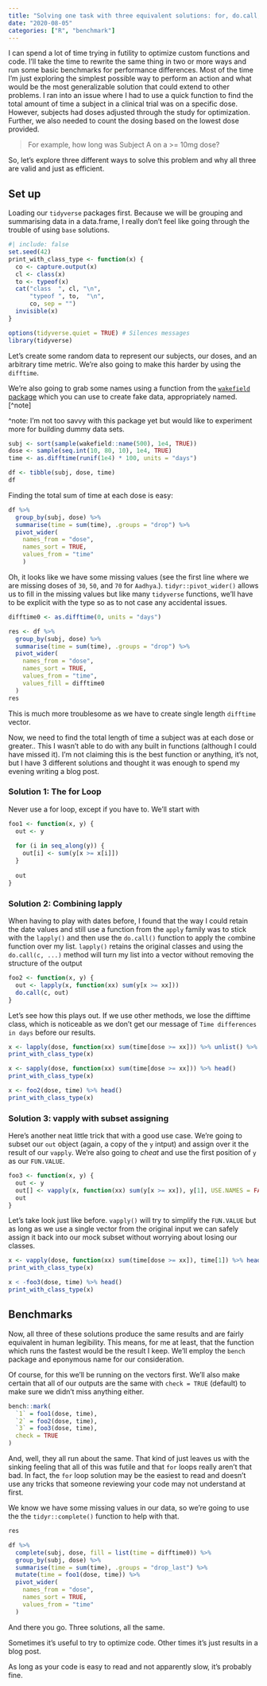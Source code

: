 ```yaml
---
title: "Solving one task with three equivalent solutions: for, do.call, vapply"
date: "2020-08-05"
categories: ["R", "benchmark"]
---
```


I can spend a lot of time trying in futility to optimize custom functions and code.
I'll take the time to rewrite the same thing in two or more ways and run some basic benchmarks for performance differences.
Most of the time I'm just exploring the simplest possible way to perform an action and what would be the most generalizable solution that could extend to other problems.
I ran into an issue where I had to use a quick function to find the total amount of time a subject in a clinical trial was on a specific dose.
However, subjects had doses adjusted through the study for optimization.
Further, we also needed to count the dosing based on the lowest dose provided.

> For example, how long was Subject A on a >= 10mg dose?

So, let's explore three different ways to solve this problem and why all three are valid and just as efficient.

## Set up

Loading our `tidyverse` packages first.
Because we will be grouping and summarising data in a data.frame, I really don't feel like going through the trouble of using `base` solutions.

```r
#| include: false
set.seed(42)
print_with_class_type <- function(x) {
  co <- capture.output(x)
  cl <- class(x)
  to <- typeof(x)
  cat("class  ", cl, "\n",
      "typeof ", to,  "\n",
      co, sep = "")
  invisible(x)
}
```

```r
options(tidyverse.quiet = TRUE) # Silences messages
library(tidyverse)
```

Let's create some random data to represent our subjects, our doses, and an arbitrary time metric.
We're also going to make this harder by using the `difftime`.

We're also going to grab some names using a function from the [`wakefield` package](https://github.com/trinker/wakefield) which you can use to create fake data, appropriately named. [^note]

^note: I'm not too savvy with this package yet but would like to experiment more for building dummy data sets.

```r
subj <- sort(sample(wakefield::name(500), 1e4, TRUE))
dose <- sample(seq.int(10, 80, 10), 1e4, TRUE)
time <- as.difftime(runif(1e4) * 100, units = "days")

df <- tibble(subj, dose, time)
df
```

Finding the total sum of time at each dose is easy:

```r
df %>% 
  group_by(subj, dose) %>% 
  summarise(time = sum(time), .groups = "drop") %>% 
  pivot_wider(
    names_from = "dose",
    names_sort = TRUE,
    values_from = "time"
    )
```

Oh, it looks like we have some missing values (see the first line where we are missing doses of `30`, `50`, and `70` for `Aadhya`.).
`tidyr::pivot_wider()` allows us to fill in the missing values but like many `tidyverse` functions, we'll have to be explicit with the type so as to not case any accidental issues.

```r
difftime0 <- as.difftime(0, units = "days")

res <- df %>% 
  group_by(subj, dose) %>% 
  summarise(time = sum(time), .groups = "drop") %>% 
  pivot_wider(
    names_from = "dose",
    names_sort = TRUE,
    values_from = "time",
    values_fill = difftime0
  )
res
```

This is much more troublesome as we have to create single length `difftime` vector.

Now, we need to find the total length of time a subject was at each dose or greater..
This I wasn't able to do with any built in functions (although I could have missed it).
I'm not claiming this is the best function or anything, it's not, but I have 3 different solutions and thought it was enough to spend my evening writing a blog post.

### Solution 1: The for Loop

Never use a for loop, except if you have to.
We'll start with

```r
foo1 <- function(x, y) {
  out <- y
  
  for (i in seq_along(y)) {
    out[i] <- sum(y[x >= x[i]])
  }
  
  out
}
```

### Solution 2: Combining lapply

When having to play with dates before, I found that the way I could retain the date values and still use a function from the `apply` family was to stick with the `lapply()` and then use the `do.call()` function to apply the `c`ombine function over my list.
`lapply()` retains the original classes and using the `do.call(c, ...)` method will turn my list into a vector without removing the structure of the output

```r
foo2 <- function(x, y) {
  out <- lapply(x, function(xx) sum(y[x >= xx]))
  do.call(c, out)
}
```

Let's see how this plays out.
If we use other methods, we lose the difftime class, which is noticeable as we don't get our message of `Time differences in days` before our results.

```r
x <- lapply(dose, function(xx) sum(time[dose >= xx])) %>% unlist() %>% head()
print_with_class_type(x)

x <- sapply(dose, function(xx) sum(time[dose >= xx])) %>% head()
print_with_class_type(x)

x <- foo2(dose, time) %>% head()
print_with_class_type(x)
```


### Solution 3: vapply with subset assigning

Here's another neat little trick that with a good use case.
We're going to subset our `out` object (again, a copy of the `y` intput) and assign over it the result of our `vapply`.
We're also going to _cheat_ and use the first position of `y` as our `FUN.VALUE`.


```r
foo3 <- function(x, y) {
  out <- y
  out[] <- vapply(x, function(xx) sum(y[x >= xx]), y[1], USE.NAMES = FALSE)
  out
}
```

Let's take look just like before.
`vapply()` will try to simplify the `FUN.VALUE` but as long as we use a single vector from the original input we can safely assign it back into our mock subset without worrying about losing our classes.

```r
x <- vapply(dose, function(xx) sum(time[dose >= xx]), time[1]) %>% head()
print_with_class_type(x)

x < -foo3(dose, time) %>% head()
print_with_class_type(x)
```

## Benchmarks

Now, all three of these solutions produce the same results and are fairly equivalent in human legibility.
This means, for me at least, that the function which runs the fastest would be the result I keep.
We'll employ the `bench` package and eponymous name for our consideration.

Of course, for this we'll be running on the vectors first.
We'll also make certain that all of our outputs are the same with `check = TRUE` (default) to make sure we didn't miss anything either.

```r
bench::mark(
  `1` = foo1(dose, time),
  `2` = foo2(dose, time),
  `3` = foo3(dose, time),
  check = TRUE
)
```

And, well, they all run about the same.
That kind of just leaves us with the sinking feeling that all of this was futile and that `for` loops really aren't that bad.
In fact, the `for` loop solution may be the easiest to read and doesn't use any tricks that someone reviewing your code may not understand at first.

We know we have some missing values in our data, so we're going to use the the `tidyr::complete()` function to help with that.

```r
res

df %>% 
  complete(subj, dose, fill = list(time = difftime0)) %>% 
  group_by(subj, dose) %>% 
  summarise(time = sum(time), .groups = "drop_last") %>%
  mutate(time = foo1(dose, time)) %>% 
  pivot_wider(
    names_from = "dose",
    names_sort = TRUE,
    values_from = "time"
  )
```

And there you go.
Three solutions, all the same.

Sometimes it's useful to try to optimize code.
Other times it's just results in a blog post.

As long as your code is easy to read and not apparently slow, it's probably fine.
